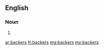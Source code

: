 {{also|Bäckers}}
==English==

===Noun===
{{head|en|noun plural form}}

# {{plural of|backer|lang=en}}

[[ar:backers]]
[[fr:backers]]
[[mg:backers]]
[[my:backers]]